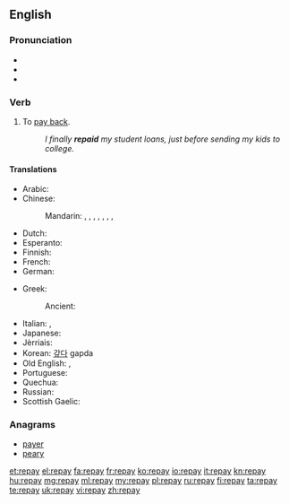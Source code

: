 ==English==

===Pronunciation===
* {{IPA|/ɻiˈpeɪ/}}
* {{audio|en-us-repay.ogg|Audio (US)}}
* {{rhymes|eɪ}}

===Verb===
{{en-verb|repays|repaying|repaid|repaid}}

# To [[pay back]].
#: ''I finally '''repaid''' my student loans, just before sending my kids to college.''

====Translations====
{{trans-top|to pay back}}
* Arabic: {{t|ar|جازى|tr=jaaza}}
* Chinese:
*: Mandarin: {{t+|cmn|賠|sc=Hani}}, {{t+|cmn|赔|tr=péi|sc=Hani}}, {{t+|cmn|報償|sc=Hani}}, {{t+|cmn|报偿|tr=bàocháng|sc=Hani}}, {{t+|cmn|償|sc=Hani}}, {{t+|cmn|偿|tr=cháng|sc=Hani}}, {{t+|cmn|償還|sc=Hani}}, {{t+|cmn|偿还|tr=chánghuán|sc=Hani}}
* Dutch: {{t|nl|terugbetalen}}
* Esperanto: {{t|eo|repagi}}
* Finnish: {{t|fi|maksaa takaisin}}
* French: {{t+|fr|repayer}}
* German: {{t|de|zurückzahlen}}
{{trans-mid}}
* Greek:
*: Ancient: {{t|grc|τίνω|sc=polytonic}}
* Italian: {{t|it|ripagare}}, {{t+|it|restituire}}
* Japanese: {{t|ja|払い戻す|tr=はらいもどす, haraimodosu}}
* Jèrriais: {{t|roa-jer|atchitter|alt=s'atchitter}}
* Korean: [[갚다]] gapda
* Old English: {{t|ang|ġieldan}}, {{t|ang|forġieldan}}
* Portuguese: {{t+|pt|quitar}}
* Quechua: {{t|qu|hunt'apuy}}
* Russian: {{t+|ru|отплатить|tr=otplatít'}}
* Scottish Gaelic: {{t|gd|ath-dhìol}}
{{trans-bottom}}

===Anagrams===
* [[payer#English|payer]]
* [[peary#English|peary]]

[[et:repay]]
[[el:repay]]
[[fa:repay]]
[[fr:repay]]
[[ko:repay]]
[[io:repay]]
[[it:repay]]
[[kn:repay]]
[[hu:repay]]
[[mg:repay]]
[[ml:repay]]
[[my:repay]]
[[pl:repay]]
[[ru:repay]]
[[fi:repay]]
[[ta:repay]]
[[te:repay]]
[[uk:repay]]
[[vi:repay]]
[[zh:repay]]